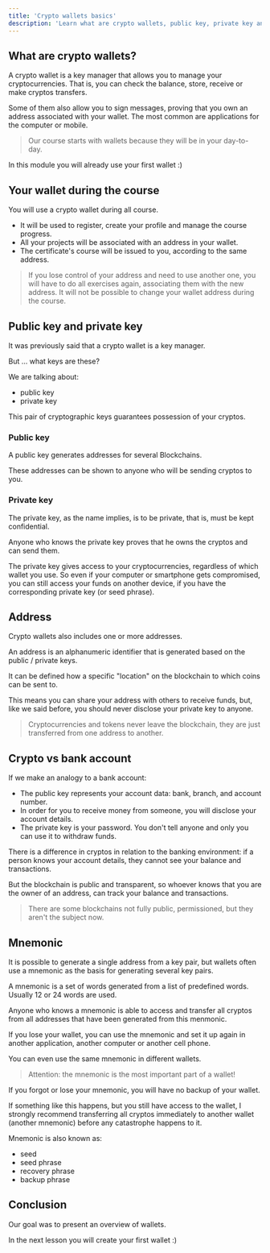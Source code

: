---
title: 'Crypto wallets basics'
description: 'Learn what are crypto wallets, public key, private key and mnemonic'
---

## What are crypto wallets?

A crypto wallet is a key manager that allows you to manage your cryptocurrencies.
That is, you can check the balance, store, receive or make cryptos transfers.

Some of them also allow you to sign messages,
proving that you own an address associated with your wallet.
The most common are applications for the computer or mobile.

> Our course starts with wallets because they will be in your day-to-day.

In this module you will already use your first wallet :)

## Your wallet during the course

You will use a crypto wallet during all course.

- It will be used to register, create your profile and manage the course progress.
- All your projects will be associated with an address in your wallet.
- The certificate's course will be issued to you, according to the same address.

> If you lose control of your address and need to use another one,
> you will have to do all exercises again, associating them with the new address.
> It will not be possible to change your wallet address during the course.

## Public key and private key

It was previously said that a crypto wallet is a key manager.

But ... what keys are these?

We are talking about:

- public key
- private key

This pair of cryptographic keys guarantees possession of your cryptos.

### Public key

A public key generates addresses for several Blockchains.

These addresses can be shown to anyone who will be sending cryptos to you.

### Private key

The private key, as the name implies, is to be private,
that is, must be kept confidential.

Anyone who knows the private key proves that he owns the cryptos and can send them.

The private key gives access to your cryptocurrencies,
regardless of which wallet you use.
So even if your computer or smartphone gets compromised,
you can still access your funds on another device,
if you have the corresponding private key (or seed phrase).

## Address

Crypto wallets also includes one or more addresses.

An address is an alphanumeric identifier that is generated based on the public / private keys.

It can be defined how a specific "location" on the blockchain to which coins can be sent to.

This means you can share your address with others to receive funds,
but, like we said before, you should never disclose your private key to anyone.

> Cryptocurrencies and tokens never leave the blockchain,
> they are just transferred from one address to another.

## Crypto vs bank account

If we make an analogy to a bank account:

- The public key represents your account data: bank, branch, and account number.
- In order for you to receive money from someone, you will disclose your account details.
- The private key is your password.
You don't tell anyone and only you can use it to withdraw funds.

There is a difference in cryptos in relation to the banking environment:
if a person knows your account details, they cannot see your balance and transactions.

But the blockchain is public and transparent,
so whoever knows that you are the owner of an address,
can track your balance and transactions.

> There are some blockchains not fully public, permissioned, but they aren't the subject now.

## Mnemonic

It is possible to generate a single address from a key pair,
but wallets often use a mnemonic as the basis for generating several key pairs.

A mnemonic is a set of words generated from a list of predefined words.
Usually 12 or 24 words are used.

Anyone who knows a mnemonic is able to access and
transfer all cryptos from all addresses that have been generated from this menmonic.

If you lose your wallet, you can use the mnemonic and
set it up again in another application, another computer or another cell phone.

You can even use the same mnemonic in different wallets.

> Attention: the mnemonic is the most important part of a wallet!

If you forgot or lose your mnemonic, you will have no backup of your wallet.

If something like this happens, but you still have access to the wallet,
I strongly recommend transferring all cryptos immediately to another wallet (another mnemonic)
before any catastrophe happens to it.

Mnemonic is also known as:

- seed
- seed phrase
- recovery phrase
- backup phrase

## Conclusion

Our goal was to present an overview of wallets.

In the next lesson you will create your first wallet :)
